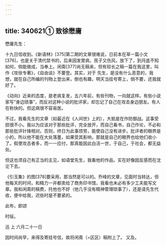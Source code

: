 ```yaml
---
---
---
```

title: 340621① 致徐懋庸
---




懋庸先生：

十九日信收到。《新语林》[375]第二期的文章很难说，日前本在草一篇小文[376]，也是关于清代禁书的，后来因发胃病，孩子又伤风，放下了，到月底不知如何，倘能做成，当奉上。闲斋[377]尚无稿来，但有较长之稿一篇在我这里，叫作《攻徐专著》，《自由谈》不要登。其实，对于 先生，是没有什么恶意的，我想，就在自己所编的刊物上登出来，倒也有趣，明天当挂号寄上，倘不要，还我就好了。

《动向》近来的态度，是老病复发，五六年前，有些刊物，一向就这样。有些小说家写“身边琐事”，而反对这种小说的批评家，却忘记了自己在攻击身边朋友。有人在称快的。但这病很不容易医。

不过，我看先生的文章（如最近在《人间世》上的），大抵是在作防御战。这事受损很不小。我以为应该对于那些批评，完全放开，而自己看书，自己作论，不必和那些批评针锋相对。否则，终日为此事烦劳，能使自己没有进步。批评者的眼界是小的，所以他不能在大处落墨，如果受其影响，那就是自己的眼界也给他们收小了。假使攻击者多，而一一应付，那真能因此白活一世，于自己，于社会，都无益处。

但这也须自己有正当的主见，如语堂先生，我看他的作品，实在好像因反感而在沈沦下去。

《引玉集》的图[378]要采用，那当然是可以的。乔峰的文章，见面时当转达，但他每天的时间，和精力一并都卖给了商务印书馆，我看也未必有多少工夫能写文章。我和闲斋的稿费，托他也不好（他几乎没有精神管理琐事了），还是请先生代收，便中给我，迟些时是不要紧的。

此布，即颂

时绥。

迅 上 六月二十一日

因时间尚早，来得及寄挂号信，故将闲斋（=区区）稿附上了。 又及。